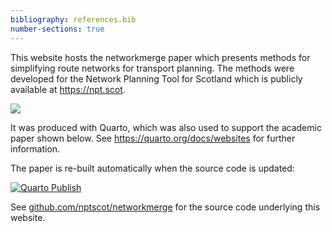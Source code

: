 ```yaml
---
bibliography: references.bib
number-sections: true
---
```


This website hosts the networkmerge paper which presents methods for simplifying route networks for transport planning.
The methods were developed for the Network Planning Tool for Scotland which is publicly available at <https://npt.scot>.

[![](images/paste-2.png)](paper.html)

It was produced with Quarto, which was also used to support the academic paper shown below.
See <https://quarto.org/docs/websites> for further information.

The paper is re-built automatically when the source code is updated:

[![Quarto Publish](https://github.com/nptscot/networkmerge/actions/workflows/publish.yml/badge.svg)](https://github.com/nptscot/networkmerge/actions/workflows/publish.yml)

See [github.com/nptscot/networkmerge](https://github.com/nptscot) for the source code underlying this website.
